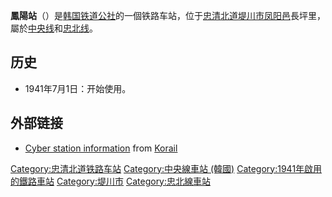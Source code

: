 {{expand|time=2014-05-11T12:21:32+00:00}}
{{朝鮮半島車站資訊
|公司色 = #0066b3
|文字色 = 
|站名 = 鳳陽站
|eng_name = Bongyang
|圖片 = Korail-Bongyang Stn-Yard.jpg
|pxl = 
|圖片說明 =车站站场
|諺文 = 봉양역
|朝鮮漢字 = 鳳陽驛
|文觀部式 =Bongyang-yeok
|馬-賴式 =Pongyang-yŏk
|副站名 = 
|車站編號 = 
|停站路線數 = 2
|所屬公司 = [[韓國鐵道公社|韓國鐵道公社]]
|前一站1 = 云鹤
|前一站距離1 = 14.8
|後一站距離1 = 4.8
|後一站1 = [[堤川操车场|堤川操车场]]
|所屬路線1 = [[中央線_(韓國)|中央线]]
|距離1 = 137.5
|起點站1 = [[清凉里站|清凉里]]
|前一站2 = [[公田站|公田]]
|前一站距離2 = 8.6
|後一站距離2 = 
|後一站2 = 
|所屬路線2 = [[忠北线|忠北线]]
|距離2 = 115.0
|起點站2 = [[鸟致院站|鸟致院]]
|所在地 =[[忠清北道|忠清北道]][[堤川市|堤川市]][[凤阳邑|凤阳邑]]長坪里799
|車站構造 = 地面车站
|月台配置 = 
|啟用年月日 =1941年7月1日
|廢站年月日 = 
|上下車人次 = 
|統計年度 = 
|轉車 = 
|備註 = 
|全寬備註 = 
}}

'''鳳陽站'''（{{kor|諺=봉양역|漢=鳳陽驛|羅=Bongyang yeok|f=y}}）是[[韓國鐵道公社|韩国铁道公社]]的一個铁路车站，位于[[忠清北道|忠清北道]][[堤川市|堤川市]][[凤阳邑|凤阳邑]]長坪里，屬於[[中央线_(韩国)|中央线]]和[[忠北线|忠北线]]。

== 历史 ==
*1941年7月1日：开始使用。

==外部链接==
*{{ko icon}} [https://web.archive.org/web/20131016110145/http://info.korail.com/servlets/renew.sta.sta02000.sw_sta02200_v1Svt?code=0175&name=Bongyang Cyber station information] from [[韓國鐵道公社|Korail]]

{{中央线 (韩国)}}
{{忠北线}}
{{无穷花号}}

[[Category:忠清北道铁路车站|Category:忠清北道铁路车站]]
[[Category:中央線車站_(韓國)|Category:中央線車站 (韓國)]]
[[Category:1941年啟用的鐵路車站|Category:1941年啟用的鐵路車站]]
[[Category:堤川市|Category:堤川市]]
[[Category:忠北線車站|Category:忠北線車站]]